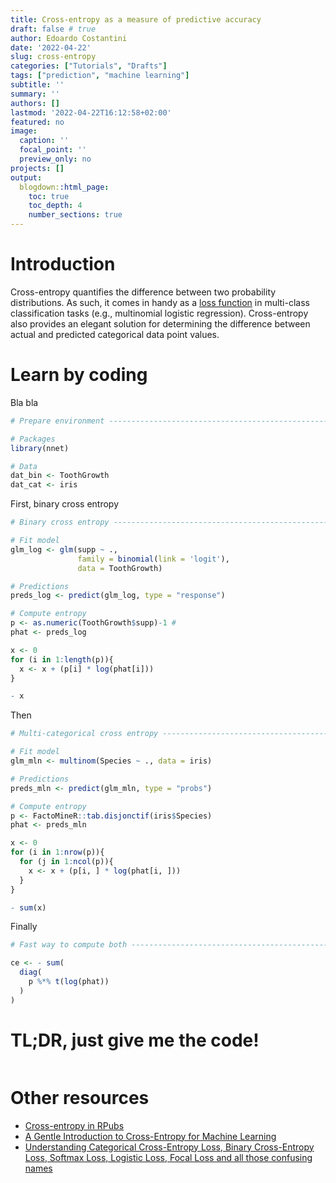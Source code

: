 ```yaml
---
title: Cross-entropy as a measure of predictive accuracy
draft: false # true
author: Edoardo Costantini
date: '2022-04-22'
slug: cross-entropy
categories: ["Tutorials", "Drafts"]
tags: ["prediction", "machine learning"]
subtitle: ''
summary: ''
authors: []
lastmod: '2022-04-22T16:12:58+02:00'
featured: no
image:
  caption: ''
  focal_point: ''
  preview_only: no
projects: []
output:
  blogdown::html_page:
    toc: true
    toc_depth: 4
    number_sections: true
---
```


# Introduction

Cross-entropy quantifies the difference between two probability distributions.
As such, it comes in handy as a [loss function](https://en.wikipedia.org/wiki/Loss_function) in multi-class classification tasks (e.g., multinomial logistic regression).
Cross-entropy also provides an elegant solution for determining the difference between actual and predicted categorical data point values.

# Learn by coding

Bla bla

```r
# Prepare environment ----------------------------------------------------------

# Packages
library(nnet)

# Data
dat_bin <- ToothGrowth
dat_cat <- iris

```

First, binary cross entropy

```r
# Binary cross entropy ---------------------------------------------------------

# Fit model
glm_log <- glm(supp ~ .,
               family = binomial(link = 'logit'),
               data = ToothGrowth)

# Predictions
preds_log <- predict(glm_log, type = "response")

# Compute entropy
p <- as.numeric(ToothGrowth$supp)-1 #
phat <- preds_log

x <- 0
for (i in 1:length(p)){
  x <- x + (p[i] * log(phat[i]))
}

- x

```

Then

```r
# Multi-categorical cross entropy ----------------------------------------------

# Fit model
glm_mln <- multinom(Species ~ ., data = iris)

# Predictions
preds_mln <- predict(glm_mln, type = "probs")

# Compute entropy
p <- FactoMineR::tab.disjonctif(iris$Species)
phat <- preds_mln

x <- 0
for (i in 1:nrow(p)){
  for (j in 1:ncol(p)){
    x <- x + (p[i, ] * log(phat[i, ]))
  }
}

- sum(x)

```

Finally

```r
# Fast way to compute both -----------------------------------------------------

ce <- - sum(
  diag(
    p %*% t(log(phat))
  )
)

```


# TL;DR, just give me the code!
```r
```

# Other resources

- [Cross-entropy in RPubs](https://rpubs.com/juanhklopper/cross_entropy)
- [A Gentle Introduction to Cross-Entropy for Machine Learning](https://machinelearningmastery.com/cross-entropy-for-machine-learning/)
- [Understanding Categorical Cross-Entropy Loss, Binary Cross-Entropy Loss, Softmax Loss, Logistic Loss, Focal Loss and all those confusing names](https://gombru.github.io/2018/05/23/cross_entropy_loss/)
